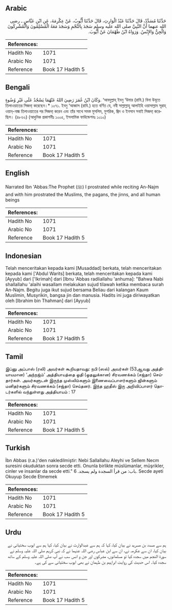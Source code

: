 ## Arabic


<div dir="rtl" lang="ar" style={{fontSize:'larger',backgroundColor:'#f8f9fa',padding:20}}>
حَدَّثَنَا مُسَدَّدٌ، قَالَ حَدَّثَنَا عَبْدُ الْوَارِثِ، قَالَ حَدَّثَنَا أَيُّوبُ، عَنْ عِكْرِمَةَ، عَنِ ابْنِ عَبَّاسٍ ـ رضى الله عنهما أَنَّ النَّبِيَّ صلى الله عليه وسلم سَجَدَ بِالنَّجْمِ وَسَجَدَ مَعَهُ الْمُسْلِمُونَ وَالْمُشْرِكُونَ وَالْجِنُّ وَالإِنْسُ‏.‏ وَرَوَاهُ ابْنُ طَهْمَانَ عَنْ أَيُّوبَ‏.‏
</div>
<div style={{backgroundColor:'#f8f9fa',padding:20, marginBottom: 10}}><table> <thead> <tr> <th>References:</th> <th></th> </tr> </thead> <tbody><tr><td>Hadith No</td><td>1071</td></tr><tr><td>Arabic No</td><td>1071</td></tr><tr><td>Reference</td><td>Book 17 Hadith 5</td></tr></tbody></table></div>

## Bengali


<div dir="ltr" lang="bn" style={{fontSize:'larger',backgroundColor:'#f8f9fa',padding:20}}>
وَكَانَ ابْنُ عُمَرَ رَضِيَ اللهُ عَنْهُمَا يَسْجُدُ عَلَى غَيْرِ وُضُوءٍ. ‘আবদুল্লাহ্ ইবনু ‘উমার (রাযি.) বিনা উযূতে তিলাওয়াতের সিজদা্ করেছেন।* ১০৭১. ইবনু ‘আব্বাস (রাযি.) হতে বর্ণিত যে, নবী সাল্লাল্লাহু আলাইহি ওয়াসাল্লাম সূরাহ্ ওয়ান্-নাজ্ম তিলাওয়াতের পর সিজদা্ করেন এবং তাঁর সাথে সমস্ত মুসলিম, মুশরিক, জ্বিন ও ইনসান সবাই সিজদা্ করেছিল। (৪৮৬২) (আধুনিক প্রকাশনীঃ ১০০৫, ইসলামিক ফাউন্ডেশনঃ ১০১০)
</div>
<div style={{backgroundColor:'#f8f9fa',padding:20, marginBottom: 10}}><table> <thead> <tr> <th>References:</th> <th></th> </tr> </thead> <tbody><tr><td>Hadith No</td><td>1071</td></tr><tr><td>Arabic No</td><td>1071</td></tr><tr><td>Reference</td><td>Book 17 Hadith 5</td></tr></tbody></table></div>

## English


<div dir="ltr" lang="en" style={{fontSize:'larger',backgroundColor:'#f8f9fa',padding:20}}>
Narrated Ibn 'Abbas:The Prophet (ﷺ) I prostrated while reciting An-Najm and with him prostrated the Muslims, the pagans, the jinns, and all human beings
</div>
<div style={{backgroundColor:'#f8f9fa',padding:20, marginBottom: 10}}><table> <thead> <tr> <th>References:</th> <th></th> </tr> </thead> <tbody><tr><td>Hadith No</td><td>1071</td></tr><tr><td>Arabic No</td><td>1071</td></tr><tr><td>Reference</td><td>Book 17 Hadith 5</td></tr></tbody></table></div>

## Indonesian


<div dir="ltr" lang="id" style={{fontSize:'larger',backgroundColor:'#f8f9fa',padding:20}}>
Telah menceritakan kepada kami [Musaddad] berkata, telah menceritakan kepada kami ['Abdul Warits] berkata, telah menceritakan kepada kami [Ayyub] dari ['Ikrimah] dari [Ibnu 'Abbas radliallahu 'anhuma]: "Bahwa Nabi shallallahu 'alaihi wasallam melakukan sujud tilawah ketika membaca surah An-Najm. Begitu juga ikut sujud bersama Beliau dari kalangan Kaum Muslimin, Musyrikin, bangsa jin dan manusia. Hadits ini juga diriwayatkan oleh [Ibrahim bin Thahman] dari [Ayyub]
</div>
<div style={{backgroundColor:'#f8f9fa',padding:20, marginBottom: 10}}><table> <thead> <tr> <th>References:</th> <th></th> </tr> </thead> <tbody><tr><td>Hadith No</td><td>1071</td></tr><tr><td>Arabic No</td><td>1071</td></tr><tr><td>Reference</td><td>Book 17 Hadith 5</td></tr></tbody></table></div>

## Tamil


<div dir="ltr" lang="ta" style={{fontSize:'larger',backgroundColor:'#f8f9fa',padding:20}}>
இப்னு அப்பாஸ் (ரலி) அவர்கள் கூறியதாவது: நபி (ஸல்) அவர்கள் (53ஆவது அத்தியாயமான) ‘அந்நஜ்ம்’ அத்தியாயத்தை ஓதி (ஓதலுக்கான) சிரவணக்கம் (சஜ்தா) செய்தார்கள். அவர்களுடன் இருந்த முஸ்லிம்களும் இணைவைப்பாளர்களும் ஜின்களும் மனிதர்களும் சிரவணக்கம் (சஜ்தா) செய்தனர். இந்த ஹதீஸ் இரு அறிவிப்பாளர் தொடர்களில் வந்துள்ளது அத்தியாயம் : 17
</div>
<div style={{backgroundColor:'#f8f9fa',padding:20, marginBottom: 10}}><table> <thead> <tr> <th>References:</th> <th></th> </tr> </thead> <tbody><tr><td>Hadith No</td><td>1071</td></tr><tr><td>Arabic No</td><td>1071</td></tr><tr><td>Reference</td><td>Book 17 Hadith 5</td></tr></tbody></table></div>

## Turkish


<div dir="ltr" lang="tr" style={{fontSize:'larger',backgroundColor:'#f8f9fa',padding:20}}>
İbn Abbas (r.a.)'den nakledilmiştir: Nebi Sallallahu Aleyhi ve Sellem Necm suresini okuduktan sonra secde etti. Onunla birlikte müslümanlar, müşrikler, cinler ve insanlar da secde etti." باب: من قرأ السجدة ولم يسجد. 6. Secde ayeti Okuyup Secde Etmemek
</div>
<div style={{backgroundColor:'#f8f9fa',padding:20, marginBottom: 10}}><table> <thead> <tr> <th>References:</th> <th></th> </tr> </thead> <tbody><tr><td>Hadith No</td><td>1071</td></tr><tr><td>Arabic No</td><td>1071</td></tr><tr><td>Reference</td><td>Book 17 Hadith 5</td></tr></tbody></table></div>

## Urdu


<div dir="rtl" lang="ur" style={{fontSize:'larger',backgroundColor:'#f8f9fa',padding:20}}>
ہم سے مسدد بن مسرہد نے بیان کیا، کہا کہ ہم سے عبدالوارث نے بیان کیا، کہا ہم سے ایوب سختیانی نے بیان کیا، ان سے عکرمہ نے، ان سے ابن عباس رضی اللہ عنہما نے کہ نبی کریم صلی اللہ علیہ وسلم نے سورۃ النجم میں سجدہ کیا تو مسلمانوں، مشرکوں اور جن و انس سب نے آپ صلی اللہ علیہ وسلم کے ساتھ سجدہ کیا۔ اس حدیث کی روایت ابراہیم بن طہمان نے بھی ایوب سختیانی سے کی ہے۔
</div>
<div style={{backgroundColor:'#f8f9fa',padding:20, marginBottom: 10}}><table> <thead> <tr> <th>References:</th> <th></th> </tr> </thead> <tbody><tr><td>Hadith No</td><td>1071</td></tr><tr><td>Arabic No</td><td>1071</td></tr><tr><td>Reference</td><td>Book 17 Hadith 5</td></tr></tbody></table></div>